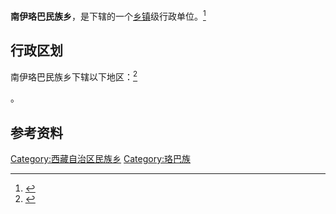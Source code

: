 {{中国乡级行政区|54/26/23/201/000}}

'''南伊珞巴民族乡'''，是{{PRC admin/fullname|54/26/23/201/000|3}}下辖的一个[[乡镇|乡镇]]级行政单位。<ref>{{PRC admin/ref sgc|{{PRC admin/parent|54/26/23/201/000}}}}</ref>

== 行政区划 ==

南伊珞巴民族乡下辖以下地区：<ref>{{PRC admin/ref sgc|54/26/23/201/000}}</ref>

{{PRC admin/children|54/26/23/201/000}}。

== 参考资料 ==

{{reflist}}

{{PRC admin/navcat|54/26/23/201/000}}
{{西藏行政区划小作品}}
[[Category:西藏自治区民族乡|Category:西藏自治区民族乡]]
[[Category:珞巴族|Category:珞巴族]]